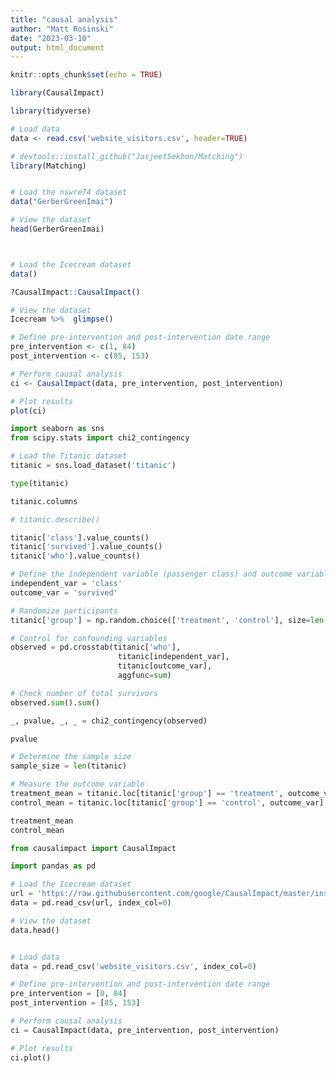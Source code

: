 ```yaml
---
title: "causal analysis"
author: "Matt Rosinski"
date: "2023-03-10"
output: html_document
---
```


```r
knitr::opts_chunk$set(echo = TRUE)
```

```r
library(CausalImpact)

library(tidyverse)

# Load data
data <- read.csv('website_visitors.csv', header=TRUE)

# devtools::install_github("JasjeetSekhon/Matching")
library(Matching)


# Load the nswre74 dataset
data("GerberGreenImai")

# View the dataset
head(GerberGreenImai)



# Load the Icecream dataset
data()

?CausalImpact::CausalImpact()

# View the dataset
Icecream %>%  glimpse()

# Define pre-intervention and post-intervention date range
pre_intervention <- c(1, 84)
post_intervention <- c(85, 153)

# Perform causal analysis
ci <- CausalImpact(data, pre_intervention, post_intervention)

# Plot results
plot(ci)

```
```python
import seaborn as sns
from scipy.stats import chi2_contingency

# Load the Titanic dataset
titanic = sns.load_dataset('titanic')

type(titanic)

titanic.columns

# titanic.describe()

titanic['class'].value_counts()
titanic['survived'].value_counts()
titanic['who'].value_counts()

# Define the independent variable (passenger class) and outcome variable (survival)
independent_var = 'class'
outcome_var = 'survived'

# Randomize participants
titanic['group'] = np.random.choice(['treatment', 'control'], size=len(titanic))

# Control for confounding variables
observed = pd.crosstab(titanic['who'], 
                        titanic[independent_var], 
                        titanic[outcome_var], 
                        aggfunc=sum)

# Check number of total survivors                        
observed.sum().sum()                        

_, pvalue, _, _ = chi2_contingency(observed)

pvalue

# Determine the sample size
sample_size = len(titanic)

# Measure the outcome variable
treatment_mean = titanic.loc[titanic['group'] == 'treatment', outcome_var].mean()
control_mean = titanic.loc[titanic['group'] == 'control', outcome_var].mean()

treatment_mean
control_mean

```


```python
from causalimpact import CausalImpact

import pandas as pd

# Load the Icecream dataset
url = 'https://raw.githubusercontent.com/google/CausalImpact/master/inst/python/data/Icecream.csv'
data = pd.read_csv(url, index_col=0)

# View the dataset
data.head()


# Load data
data = pd.read_csv('website_visitors.csv', index_col=0)

# Define pre-intervention and post-intervention date range
pre_intervention = [0, 84]
post_intervention = [85, 153]

# Perform causal analysis
ci = CausalImpact(data, pre_intervention, post_intervention)

# Plot results
ci.plot()

```

